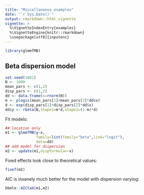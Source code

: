 ```yaml
---
title: "Miscellaneous examples"
date: "`r Sys.Date()`"
output: rmarkdown::html_vignette
vignette: >
  %\VignetteIndexEntry{examples}
  %\VignetteEngine{knitr::rmarkdown}
  \usepackage[utf8]{inputenc}
---
```


```r
library(glmmTMB)
```

## Beta dispersion model

```r
set.seed(1001)
N <- 1000
mean_pars <- c(1,2)
disp_pars <- c(1,2)
dd <- data.frame(x=rnorm(N))
m <- plogis(mean_pars[1]+mean_pars[2]*dd$x)
d <- exp(disp_pars[1]+disp_pars[2]*dd$x)
dd$y <- rbeta(N,shape1=m*d,shape2=(1-m)*d)
```

Fit models:

```r
## location only
m1 <- glmmTMB(y~x,
              family=list(family="beta",link="logit"),
              data=dd)
## add model for dispersion
m2 <- update(m1,dispformula=~x)
```

Fixed effects look close to theoretical values:
```r
fixef(m2)
```

AIC is insanely much better for the model with dispersion varying:
```r
bbmle::AICtab(m1,m2)
```
